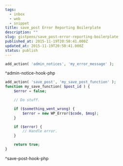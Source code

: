 ```yaml
---
tags:
  - inbox
  - web
  - snippet
title: save_post Error Reporting Boilerplate
description: ""
slug: gistpens/save_post-error-reporting-boilerplate
published_at: 2015-11-19T20:50:41.000Z
updated_at: 2015-11-19T20:50:41.000Z
status: publish
---
```

```php title="admin-notice-hook.php"
add_action( 'admin_notices', 'my_error_message' );
```

^admin-notice-hook-php

```php title="save-post-hook.php"
add_action( 'save_post', 'my_save_post_function' );
function my_save_function( $post_id ) {
    $error = false;

    // Do stuff.

    if ($something_went_wrong) {
        $error = new WP_Error($code, $msg);
    }

    if ($error) {
        // Handle error.
    }

    return true;
}
```

^save-post-hook-php
